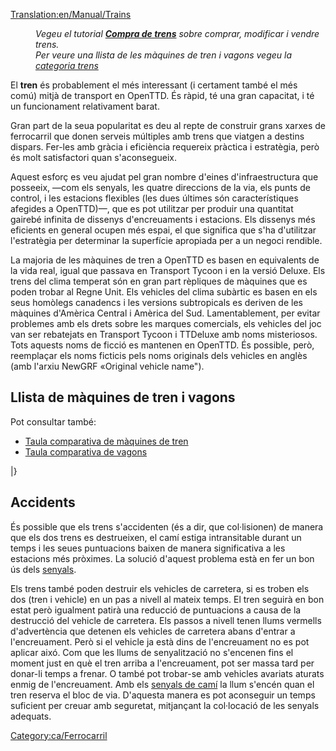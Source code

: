 [[Translation:en/Manual/Trains]]
{{ca/Taula de contingut}}
:''Vegeu el tutorial '''[[ca/Manual/Compra de trens|Compra de trens]]''' sobre comprar, modificar i vendre trens.''
:''Per veure una llista de les màquines de tren i vagons vegeu la [[:Category:ca/Trens|categoria trens]]''

El '''tren''' és probablement el més interessant (i certament també el més comú) mitjà de transport en OpenTTD. És ràpid, té una gran capacitat, i té un funcionament relativament barat.

Gran part de la seua popularitat es deu al repte de construir grans xarxes de ferrocarril que donen serveis múltiples amb trens que viatgen a destins dispars. Fer-les amb gràcia i eficiència requereix pràctica i estratègia, però és molt satisfactori quan s'aconsegueix.

Aquest esforç es veu ajudat pel gran nombre d'eines d'infraestructura que posseeix, —com els senyals, les quatre direccions de la via, els punts de control, i les estacions flexibles (les dues últimes són característiques afegides a OpenTTD)—, que es pot utilitzar per produir una quantitat gairebé infinita de dissenys d'encreuaments i estacions. Els dissenys més eficients en general ocupen més espai, el que significa que s'ha d'utilitzar l'estratègia per determinar la superfície apropiada per a un negoci rendible.

La majoria de les màquines de tren a OpenTTD es basen en equivalents de la vida real, igual que passava en Transport Tycoon i en la versió Deluxe. Els trens del clima temperat són en gran part rèpliques de màquines que es poden trobar al Regne Unit. Els vehicles del clima subàrtic es basen en els seus homòlegs canadencs i les versions subtropicals es deriven de les màquines d'Amèrica Central i Amèrica del Sud. Lamentablement, per evitar problemes amb els drets sobre les marques comercials, els vehicles del joc van ser rebatejats en Transport Tycoon i TTDeluxe amb noms misteriosos. Tots aquests noms de ficció es mantenen en OpenTTD. És possible, però, reemplaçar els noms ficticis pels noms originals dels vehicles en anglès (amb l'arxiu NewGRF «Original vehicle name").

==Llista de màquines de tren i vagons==
Pot consultar també:
* [[ca/Manual/Base Set/Trains/Comparació de trens|Taula comparativa de màquines de tren]]
* [[ca/Manual/Base Set/Trains/Comparació de vagons|Taula comparativa de vagons]]

{{ca/Taula de vehicles/Capçalera}}
{{en/VehicleTable/Header|Vapor}}
{{en/VehicleTable/Row|
*[[File:en/Kirbypaultank.png|Locomotora Kirby Paul Tank]] [[ca/Manual/Base Set/Trains/Kirby Paul Tank|Kirby Paul Tank]]
*[[File:en/Chaneyjubilee.png|Locomotora Chaney "Jubilee"]] [[ca/Chaney "Jubilee"|Chaney "Jubilee"]]
*[[File:en/Ginzua4.png|Locomotora Ginzu "A4"]] [[ca/Ginzu "A4"|Ginzu "A4"]]
*[[File:en/Sh8p.png|Locomotora SH "8P"]] [[ca/SH "8P"|SH "8P"]]
|
*[[File:en/Wills280.png|Locomotora Wills 2-8-0]] [[ca/Wills 2-8-0|Wills 2-8-0]]
|
*[[File:en/Wills280.png|Locomotora Wills 2-8-0]] [[ca/Wills 2-8-0|Wills 2-8-0]]
|
*[[File:en/Powernautchoochoo.png|Locomotora Ploddyphut Choo-Choo]] [[ca/Ploddyphut Choo-Choo|Ploddyphut Choo-Choo]]
*[[File:en/Ploddyphutchoochoo.png|Locomotora Powernaut Choo-Choo]] [[ca/Powernaut Choo-Choo|Powernaut Choo-Choo]]
*[[File:en/Mightymoverchoochoo.png|Locomotora Might Mover Choo-Choo]] [[ca/Mightymover Choo-Choo|Mightymover Choo-Choo]]
}}
{{en/VehicleTable/Header|Dièsel}}
{{en/VehicleTable/Row|
*[[File:en/Manleymoreldmu.png|Locomotora Manley-Morel DMU]] [[ca/Manley-Morel DMU|Manley-Morel DMU]]
*[[File:en/Shhendry25.png|Locomotora SH/Hendry "25"]] [[ca/SH/Hendry "25"|SH/Hendry "25"]]
*[[File:en/Floss47.png|Locomotora Floss "47"]] [[ca/Floss "47"|Floss "47"]]
*[[File:en/Uu37.png|Locomotora UU "37"]] [[ca/UU "37"|UU "37"]]
*[[File:en/Sh125.png|Locomotora SH "125"]] [[ca/SH "125"|SH "125"]]
*[[File:en/Dash.png|Locomotora "Dash"]] [[ca/Dash|"Dash"]]
|
*[[File:en/Mjs250.png|Locomotora MJS 250]] [[ca/MJS250|MJS250]]
*[[File:en/Kelling3100.png|Locomotora Kelling 3100]] [[ca/Kelling 3100|Kelling 3100]]
*[[File:en/Cs4000.png|Locomotora CS4000]] [[ca/CS4000|CS4000]]
*[[File:en/Cs2400.png|Locomotora CS2400]] [[ca/CS2400|CS4000]]
*[[File:en/Mjs1000.png|Locomotora MJS 1000]] [[ca/MJS 1000|MJS 1000]]
*[[File:en/Centennial.png|Locomotora Centennial]] [[ca/Centennial|Centennial]]
*[[File:en/Turnerturbo.png|Locomotora Turner Turbo]] [[ca/Turner Turbo|Turner Turbo]]
|
*[[File:en/Mjs250.png|Locomotora MJS 250]] [[ca/MJS250|MJS250]]
*[[File:en/Kelling3100.png|Locomotora Kelling 3100]] [[ca/Kelling 3100|Kelling 3100]]
*[[File:en/Cs4000.png|Locomotora CS4000]] [[ca/CS4000|CS4000]]
*[[File:en/Cs2400.png|Locomotora CS2400]] [[ca/CS2400|CS4000]]
*[[File:en/Mjs1000.png|Locomotora MJS 1000]] [[ca/MJS 1000|MJS 1000]]
*[[File:en/Centennial.png|Locomotora Centennial]] [[ca/Centennial|Centennial]]
*[[File:en/Turnerturbo.png|Locomotora Turner Turbo]] [[ca/Turner Turbo|Turner Turbo]]
|
*[[File:en/Ploddyphutdiesel.png|Locomotora Ploddyphut Diesel]] [[ca/Ploddyphut Diesel|Ploddyphut Diesel]]
*[[File:en/Powernautdiesel.png|Locomotora Powernaut Diesel]] [[ca/Powernaut Diesel|Powernaut Diesel]]
}}
{{en/VehicleTable/Header|Elèctrica}}
{{en/VehicleTable/Row|
*[[File:en/Sh30.png|Locomotora SH "30"]] [[ca/SH "30"|SH "30"]]
*[[File:en/Sh40.png|Locomotora SH "40"]] [[ca/SH "40"|SH "40"]]
*[[File:en/Tim.png|Locomotora "T.I.M"]] [[ca/T.I.M.|"T.I.M."]]
*[[File:en/Asiastar.png|Locomotora "Asiastar"]] [[ca/AsiaStar|"AsiaStar"]]
|
Cap
|
Cap
|
Cap
}}
{{en/VehicleTable/Header|Monorail}}
{{en/VehicleTable/Row|
*[[File:en/X2001.png|Locomotora monorail X2001]] [[ca/X2001|'X2001']]
*[[File:en/Millenniumz1.png|Locomotora monorail Milennium 'Z1']] [[ca/Millennium Z1|'Millennium Z1']]
|
*[[File:en/X2001.png|Locomotora monorail X2001]] [[ca/X2001|'X2001']]
*[[File:en/Millenniumz1.png|Locomotora monorail Milennium 'Z1']] [[ca/Millennium Z1|'Millennium Z1']]
|
*[[File:en/X2001.png|Locomotora monorail X2001]] [[ca/X2001|'X2001']]
*[[File:en/Millenniumz1.png|Locomotora monorail Milennium 'Z1']] [[ca/Millennium Z1|'Millennium Z1']]
|
*[[File:en/Wizzowowz99.png|Locomotora monorail Wizzowow 'Z99']] [[ca/Wizzowow Z99|Wizzowow Z99]]
}}
{{en/VehicleTable/Header|MagLev}}
{{en/VehicleTable/Row|
*[[File:en/Lev1leviathan.png|Locomotora MagLev 1: Leviathan]] [[ca/Lev1 'Leviathan'|Lev1 'Leviathan']]
*[[File:en/Lev2cyclops.png|Locomotora MagLev 2: Cyclops]] [[ca/Lev2 'Cyclops'|Lev2 'Cyclops']]
*[[File:en/Lev3pegasus.png|Locomotora MagLev 3: Pegasus]] [[ca/Lev3 'Pegasus'|Lev3 'Pegasus']]
*[[File:en/Lev4chimaerarhead.png|Locomotora MagLev 4: Chimaera (cap)]] [[ca/Lev4 'Chimaera'|Lev4 'Chimaera']]
|
*[[File:en/Lev1leviathan.png|Locomotora MagLev 1: Leviathan]] [[ca/Lev1 'Leviathan'|Lev1 'Leviathan']]
*[[File:en/Lev2cyclops.png|Locomotora MagLev 2: Cyclops]] [[ca/Lev2 'Cyclops'|Lev2 'Cyclops']]
*[[File:en/Lev3pegasus.png|Locomotora MagLev 3: Pegasus]] [[ca/Lev3 'Pegasus'|Lev3 'Pegasus']]
*[[File:en/Lev4chimaerarhead.png|Locomotora MagLev 4: Chimaera (cap)]] [[ca/Lev4 'Chimaera'|Lev4 'Chimaera']]
|
*[[File:en/Lev1leviathan.png|Locomotora MagLev 1: Leviathan]] [[ca/Lev1 'Leviathan'|Lev1 'Leviathan']]
*[[File:en/Lev2cyclops.png|Locomotora MagLev 2: Cyclops]] [[ca/Lev2 'Cyclops'|Lev2 'Cyclops']]
*[[File:en/Lev3pegasus.png|Locomotora MagLev 3: Pegasus]] [[ca/Lev3 'Pegasus'|Lev3 'Pegasus']]
*[[File:en/Lev4chimaerarhead.png|Locomotora MagLev 4: Chimaera (cap)]] [[ca/Lev4 'Chimaera'|Lev4 'Chimaera']]
|
*[[File:en/Wizzowowrocketeer.png|Locomotora Wizzowow Rocketeer]] [[ca/Wizzowow Rocketeer|Wizzowow Rocketeer]]
}}
{{en/VehicleTable/Header|Vagons}}
{{en/VehicleTable/Row|
*[[File:en/Passengercarriage.png|Vagó per Passatgers estàndard]] [[ca/Vagó per Passatgers|Vagó per Passatgers]]
*[[File:en/Mailvan.png|Vagó per Correu estàndard]] [[ca/Vagó per Correu|Vagó per Correu]]
*[[File:en/Coaltruck.png|Vagó per Carbó estàndard]] [[ca/Vagó per Carbó|Vagó per Carbó]]
*[[File:en/Oiltanker.png|Tanc de Petroli estàndard]] [[ca/Tanc de Petroli|Tanc de Petroli]]
*[[File:en/Livestockvan.png|Vagó per Bestiar estàndard]] [[ca/Vagó per Bestiar|Vagó per Bestiar]]
*[[File:en/Goodsvan.png|Vagó de Mercaderies estàndard]] [[ca/Vagó de Mercaderies|Vagó de Mercaderies]]
*[[File:en/Grainhopper.png|Vagó per Gra estàndard]] [[ca/Vagó per Gra|Vagó per Gra]]
*[[File:en/Woodtruck.png|Vagó per Fusta estàndard]] [[ca/Vagó per Fusta|Vagó per Fusta]]
*[[File:en/Ironorehopper.png|Vagó per Mineral de Ferro estàndard]] [[ca/Vagó per Mineral de Ferro|Vagó per Mineral de Ferro]]
*[[File:en/Steeltruck.png|Vagó per Acer estàndard]] [[ca/Vagó per Acer|Vagó per Acer]]
*[[File:en/Armouredvan.png|Vagó Blindat estàndard]] [[ca/Vagó Blindat|Vagó Blindat]]
|
*[[File:en/Passengercarriagex.png|Vagó per Passatgers Tropical i Subàrctic]] [[ca/Vagó per Passatgers|Vagó per Passatgers]]
*[[File:en/Mailvan.png|Vagó per Correu estàndard]] [[ca/Vagó per Correu|Vagó per Correu]]
*[[File:en/Coaltruck.png|Vagó per Carbó estàndard]] [[ca/Vagó per Carbó|Vagó per Carbó]]
*[[File:en/Oiltanker.png|Tanc de Petroli estàndard]] [[ca/Tanc de Petroli|Tanc de Petroli]]
*[[File:en/Livestockvan.png|Vagó per Bestiar estàndard]] [[ca/Vagó per Bestiar|Vagó per Bestiar]]
*[[File:en/Goodsvan.png|Vagó de Mercaderies estàndard]] [[ca/Vagó de Mercaderies|Vagó de Mercaderies]]
*[[File:en/Grainhopper.png|Vagó per Gra estàndard]] [[ca/Vagó per Gra|Vagó per Gra]]
*[[File:en/Woodtruck.png|Vagó per Fusta estàndard]] [[ca/Vagó per Fusta|Vagó per Fusta]]
*[[File:en/Armouredvan.png|Vagó Blindat estàndard]] [[ca/Vagó Blindat|Vagó Blindat]]
*[[File:en/Foodvan.png|Vagó per Queviures Tropical i Subàrctic]] [[ca/Vagó per Queviures|Vagó per Queviures]]
*[[File:en/Papertruck.png|Vagó per Paper Tropical i Subàrctic]] [[ca/Vagó per Paper|Vagó per Paper]]
|
*[[File:en/Passengercarriagex.png|Vagó per Passatgers Tropical i Subàrctic]] [[ca/Vagó per Passatgers|Vagó per Passatgers]]
*[[File:en/Mailvan.png|Vagó per Correu estàndard]] [[ca/Vagó per Correu|Vagó per Correu]]
*[[File:en/Oiltanker.png|Tanc de Petroli estàndard]] [[ca/Tanc de Petroli|Tanc de Petroli]]
*[[File:en/Goodsvan.png|Vagó de Mercaderies estàndard]] [[ca/Vagó de Mercaderies|Vagó de Mercaderies]]
*[[File:en/Grainhopper.png|Vagó per Gra estàndard]] [[ca/Vagó per Gra|Vagó per Gra]]
*[[File:en/Woodtruck.png|Vagó per Fusta estàndard]] [[ca/Vagó per Fusta|Vagó per Fusta]]
*[[File:en/Armouredvan.png|Vagó Blindat estàndard]] [[ca/Vagó Blindat|Vagó Blindat]]
*[[File:en/Foodvan.png|Vagó per Queviures Tropical i Subàrctic]] [[ca/Vagó per Queviures|Vagó per Queviures]]
*[[File:en/Copperorehopper.png|Vagó per Mineral de Coure Tropical]] [[ca/Vagó per Mineral de Coure|Vagó per Mineral de Coure]]
*[[File:en/Watertanker.png|Tanc d'Aigua Tropical]] [[ca/Tanc d'Aigua|Tanc d'Aigua]]
*[[File:en/Fruittruck.png|Vagó per Fruita Tropical]] [[ca/Vagó per Fruita|Vagó per Fruita]]
*[[File:en/Rubbertruck.png|Vagó per Cautxú Tropical]] [[ca/Vagó per Cautxú|Vagó per Cautxú]]
|
*[[File:en/Passengercarriagetoyland.png|Vagó per Passatgers]] [[ca/Vagó per Passatgers|Vagó per Passatgers]]
*[[File:en/Mailvanx.png|Vagó per Correu]] [[ca/Vagó per Correu|Vagó per Correu]]
*[[File:en/Sugartruck.png|Vagó per Sucre]] [[ca/Vagó per Sucre|Vagó per Sucre]]
*[[File:en/Candyflosshopper.png|Vagó per Cotó de Sucre]] [[ca/Vagó per Cotó de Sucre|Vagó per Cotó de Sucre]]
*[[File:en/Toffeehopper.png|Vagó per Caramels]] [[ca/Vagó per Caramels|Vagó per Caramels]]
*[[File:en/Bubblevan.png|Vagó per Bombolles]] [[ca/Vagó per Bombolles|Vagó per Bombolles]]
*[[File:en/Colatanker.png|Tanc per Refresc]] [[ca/Tanc per Refresc|Tanc per Refresc]]
*[[File:en/Sweetvan.png|Vagó per Dolços]] [[ca/Vagó per Dolços|Vagó per Dolços]]
*[[File:en/Toyvan.png|Vagó per Joguines]] [[ca/Vagó per Joguines|Vagó per Joguines]]
*[[File:en/Batterytruck.png|Vagó per Piles]] [[ca/Vagó per Piles|Vagó per Piles]]
*[[File:en/Fuzzydrinktruck.png|Vagó per Begudes Gasoses]] [[ca/Vagó per Begudes Gasoses|Vagó per Begudes Gasoses]]
*[[File:en/Plastictruck.png|Vagó per Plàstic]] [[ca/Vagó per Plàstic|Vagó per Plàstic]]
}}
|}

==Accidents==
És possible que els trens s'accidenten (és a dir, que col·lisionen) de manera que els dos trens es destrueixen, el camí estiga intransitable durant un temps i les seues puntuacions baixen de manera significativa a les estacions més pròximes. La solució d'aquest problema està en fer un bon ús dels [[ca/Manual/Senyals|senyals]].

Els trens també poden destruir els vehicles de carretera, si es troben els dos (tren i vehicle) en un pas a nivell al mateix temps. El tren seguirà en bon estat però igualment patirà una reducció de puntuacions a causa de la destrucció del vehicle de carretera. Els passos a nivell tenen llums vermells d'advertència que detenen els vehicles de carretera abans d'entrar a l'encreuament. Però si el vehicle ja està dins de l'encreuament no es pot aplicar aixó. Com que les llums de senyalització no s'encenen fins el moment just en què el tren arriba a l'encreuament, pot ser massa tard per donar-li temps a frenar. O també pot trobar-se amb vehicles avariats aturats enmig de l'encreuament. Amb els [[ca/Manual/Senyals#senyals-de-cami|senyals de camí]] la llum s'encén quan el tren reserva el bloc de via. D'aquesta manera es pot aconseguir un temps suficient per creuar amb seguretat, mitjançant la col·locació de les senyals adequats.

[[Category:ca/Ferrocarril]]